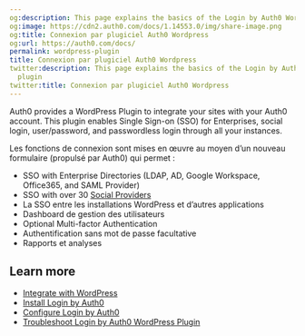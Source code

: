 ```yaml
---
og:description: This page explains the basics of the Login by Auth0 WordPress plugin
og:image: https://cdn2.auth0.com/docs/1.14553.0/img/share-image.png
og:title: Connexion par plugiciel Auth0 Wordpress
og:url: https://auth0.com/docs/
permalink: wordpress-plugin
title: Connexion par plugiciel Auth0 Wordpress
twitter:description: This page explains the basics of the Login by Auth0 WordPress
  plugin
twitter:title: Connexion par plugiciel Auth0 Wordpress
---
```


Auth0 provides a WordPress Plugin to integrate your sites with your Auth0 account. This plugin enables <Tooltip tip="Single Sign-On (SSO): Service that, after a user logs into one applicaton, automatically logs that user in to other applications." cta="View Glossary" href="/docs/glossary?term=Single+Sign-on">Single Sign-on</Tooltip> (SSO) for Enterprises, social login, user/password, and <Tooltip tip="Single Sign-On (SSO): Service that, after a user logs into one applicaton, automatically logs that user in to other applications." cta="View Glossary" href="/docs/glossary?term=passwordless">passwordless</Tooltip> login through all your instances.

Les fonctions de connexion sont mises en œuvre au moyen d’un nouveau formulaire (propulsé par Auth0) qui permet :

* SSO with Enterprise Directories (LDAP, AD, Google Workspace, Office365, and <Tooltip tip="Security Assertion Markup Language (SAML): Standardized protocol allowing two parties to exchange authentication information without a password." cta="View Glossary" href="/docs/glossary?term=SAML">SAML</Tooltip> Provider)
* SSO with over 30 [Social Providers](/docs/authenticate/identity-providers)
* La SSO entre les installations WordPress et d’autres applications
* Dashboard de gestion des utilisateurs
* Optional <Tooltip tip="Multi-factor authentication (MFA): User authentication process that uses a factor in addition to username and password such as a code via SMS." cta="View Glossary" href="/docs/glossary?term=Multi-factor+Authentication">Multi-factor Authentication</Tooltip>
* Authentification sans mot de passe facultative
* Rapports et analyses

## Learn more

* [Integrate with WordPress](/docs/customize/integrations/cms/wordpress-plugin/integrate-with-wordpress)
* [Install Login by Auth0](/docs/customize/integrations/cms/wordpress-plugin/install-login-by-auth0)
* [Configure Login by Auth0](/docs/customize/integrations/cms/wordpress-plugin/configure-login-by-auth0)
* [Troubleshoot Login by Auth0 WordPress Plugin](/docs/customize/integrations/cms/wordpress-plugin/troubleshoot-login-by-auth0)
